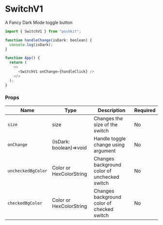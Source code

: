 <!-- Custom-MDX-Documentation.mdx -->

# SwitchV1

A Fancy Dark Mode toggle button

```js
import { SwitchV1 } from "poshkit";

function handleChange(isDark: boolean) {
  console.log(isDark);
}

function App() {
  return (
    <>
      <SwitchV1 onChange={handleClick} />
    </>
  );
}
```

### Props

| Name               | Type                    | Description                                  | Required |
| ------------------ | ----------------------- | -------------------------------------------- | -------- |
| `size`             | size                    | Changes the size of the switch               | No       |
| `onChange`         | (isDark: boolean)=>void | Handle toggle change using argument          | No       |
| `uncheckedBgColor` | Color or HexColorString | Changes background color of unchecked switch | No       |
| `checkedBgColor`   | Color or HexColorString | Changes background color of checked switch   | No       |

